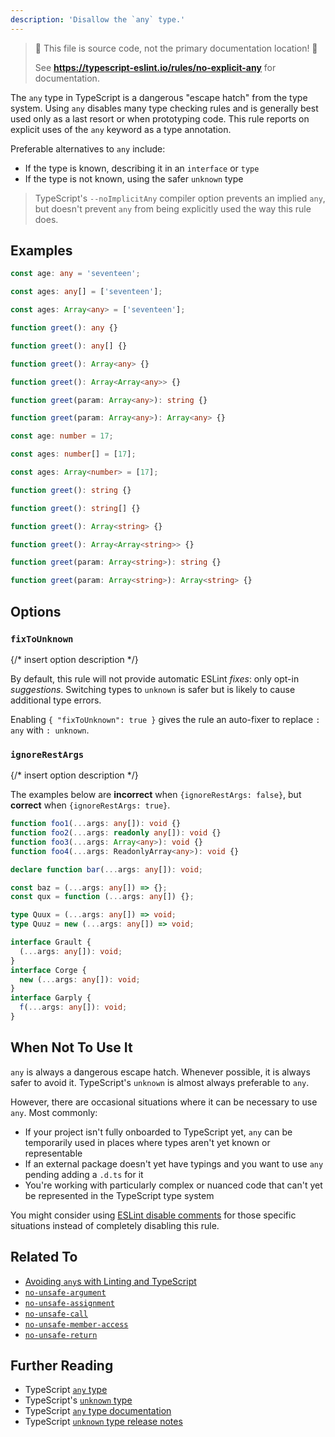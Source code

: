 ```yaml
---
description: 'Disallow the `any` type.'
---
```



> 🛑 This file is source code, not the primary documentation location! 🛑
>
> See **https://typescript-eslint.io/rules/no-explicit-any** for documentation.

The `any` type in TypeScript is a dangerous "escape hatch" from the type system.
Using `any` disables many type checking rules and is generally best used only as a last resort or when prototyping code.
This rule reports on explicit uses of the `any` keyword as a type annotation.

Preferable alternatives to `any` include:

- If the type is known, describing it in an `interface` or `type`
- If the type is not known, using the safer `unknown` type

> TypeScript's `--noImplicitAny` compiler option prevents an implied `any`, but doesn't prevent `any` from being explicitly used the way this rule does.

## Examples

<Tabs>
<TabItem value="❌ Incorrect">

```ts
const age: any = 'seventeen';
```

```ts
const ages: any[] = ['seventeen'];
```

```ts
const ages: Array<any> = ['seventeen'];
```

```ts
function greet(): any {}
```

```ts
function greet(): any[] {}
```

```ts
function greet(): Array<any> {}
```

```ts
function greet(): Array<Array<any>> {}
```

```ts
function greet(param: Array<any>): string {}
```

```ts
function greet(param: Array<any>): Array<any> {}
```

</TabItem>
<TabItem value="✅ Correct">

```ts
const age: number = 17;
```

```ts
const ages: number[] = [17];
```

```ts
const ages: Array<number> = [17];
```

```ts
function greet(): string {}
```

```ts
function greet(): string[] {}
```

```ts
function greet(): Array<string> {}
```

```ts
function greet(): Array<Array<string>> {}
```

```ts
function greet(param: Array<string>): string {}
```

```ts
function greet(param: Array<string>): Array<string> {}
```

</TabItem>
</Tabs>

## Options

### `fixToUnknown`

{/* insert option description */}

By default, this rule will not provide automatic ESLint _fixes_: only opt-in _suggestions_.
Switching types to `unknown` is safer but is likely to cause additional type errors.

Enabling `{ "fixToUnknown": true }` gives the rule an auto-fixer to replace `: any` with `: unknown`.

### `ignoreRestArgs`

{/* insert option description */}

The examples below are **incorrect** when `{ignoreRestArgs: false}`, but **correct** when `{ignoreRestArgs: true}`.

```ts option='{ "ignoreRestArgs": false }' showPlaygroundButton
function foo1(...args: any[]): void {}
function foo2(...args: readonly any[]): void {}
function foo3(...args: Array<any>): void {}
function foo4(...args: ReadonlyArray<any>): void {}

declare function bar(...args: any[]): void;

const baz = (...args: any[]) => {};
const qux = function (...args: any[]) {};

type Quux = (...args: any[]) => void;
type Quuz = new (...args: any[]) => void;

interface Grault {
  (...args: any[]): void;
}
interface Corge {
  new (...args: any[]): void;
}
interface Garply {
  f(...args: any[]): void;
}
```

## When Not To Use It

`any` is always a dangerous escape hatch.
Whenever possible, it is always safer to avoid it.
TypeScript's `unknown` is almost always preferable to `any`.

However, there are occasional situations where it can be necessary to use `any`.
Most commonly:

- If your project isn't fully onboarded to TypeScript yet, `any` can be temporarily used in places where types aren't yet known or representable
- If an external package doesn't yet have typings and you want to use `any` pending adding a `.d.ts` for it
- You're working with particularly complex or nuanced code that can't yet be represented in the TypeScript type system

You might consider using [ESLint disable comments](https://eslint.org/docs/latest/use/configure/rules#using-configuration-comments-1) for those specific situations instead of completely disabling this rule.

## Related To

- [Avoiding `any`s with Linting and TypeScript](/blog/avoiding-anys)
- [`no-unsafe-argument`](./no-unsafe-argument.mdx)
- [`no-unsafe-assignment`](./no-unsafe-assignment.mdx)
- [`no-unsafe-call`](./no-unsafe-call.mdx)
- [`no-unsafe-member-access`](./no-unsafe-member-access.mdx)
- [`no-unsafe-return`](./no-unsafe-return.mdx)

## Further Reading

- TypeScript [`any` type](https://www.typescriptlang.org/docs/handbook/2/everyday-types.html#any)
- TypeScript's [`unknown` type](https://www.typescriptlang.org/docs/handbook/2/functions.html#unknown)
- TypeScript [`any` type documentation](https://www.typescriptlang.org/docs/handbook/2/everyday-types.html#any)
- TypeScript [`unknown` type release notes](https://www.typescriptlang.org/docs/handbook/release-notes/typescript-3-0.html#new-unknown-top-type)
